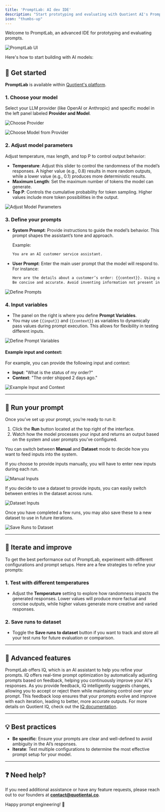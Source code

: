 ```yaml
---
title: 'PromptLab: AI dev IDE'
description: "Start prototyping and evaluating with Quotient AI's PromptLab"
icon: "thumbs-up"
---
```


Welcome to PromptLab, an advanced IDE for prototyping and evaluating prompts.

![PromptLab UI](../assets/prompt-lab/prompt-lab-landing-page.png)

 Here's how to start building with AI models:

## 📝 Get started

**PromptLab** is available within [Quotient's platform](https://app.quotientai.co/).

### 1. **Choose your model**
Select your LLM provider (like OpenAI or Anthropic) and specific model in the left panel labeled **Provider and Model**.

![Choose Provider](../assets/prompt-lab/choose-inference-provider.png)

![Choose Model from Provider](../assets/prompt-lab/choose-model-from-provider.png)

### 2. **Adjust model parameters**
Adjust temperature, max length, and top P to control output behavior:
- **Temperature**: Adjust this slider to control the randomness of the model’s responses. A higher value (e.g., 0.8) results in more random outputs, while a lower value (e.g., 0.1) produces more deterministic results.
- **Maximum Length**: Set the maximum number of tokens the model can generate.
- **Top P**: Controls the cumulative probability for token sampling. Higher values include more token possibilities in the output.

![Adjust Model Parameters](../assets/prompt-lab/adjust-model-parameters.png)

### 3. **Define your prompts**

- **System Prompt**: Provide instructions to guide the model’s behavior. This prompt shapes the assistant’s tone and approach.

    Example:
    ```txt
    You are an AI customer service assistant.
    ```

- **User Prompt**: Enter the main user prompt that the model will respond to. For instance:
    ```txt
    Here are the details about a customer’s order: {{context}}. Using only the information provided, respond to this inquiry about their order: {{input}}.
    Be concise and accurate. Avoid inventing information not present in the context.
    ```

![Define Prompts](../assets/prompt-lab/define-system-and-user-prompt.png)

### 4. **Input variables**

- The panel on the right is where you define **Prompt Variables**.
- You may use `{{input}}` and `{{context}}` as variables to dynamically pass values during prompt execution. This allows for flexibility in testing different inputs.

![Define Prompt Variables](../assets/prompt-lab/define-prompt-variables.png)

#### Example input and context:

For example, you can provide the following input and context:

- **Input**: "What is the status of my order?"
- **Context**: "The order shipped 2 days ago."

![Example Input and Context](../assets/prompt-lab/example-context.png)

---

## 🚀 Run your prompt

Once you’ve set up your prompt, you’re ready to run it:

1. Click the **Run** button located at the top right of the interface.
2. Watch how the model processes your input and returns an output based on the system and user prompts you’ve configured.

You can switch between **Manual** and **Dataset** mode to decide how you want to feed inputs into the system.


If you choose to provide inputs manually, you will have to enter new inputs during each run. 

![Manual Inputs](../assets/prompt-lab/manual-inputs.png)

If you decide to use a dataset to provide inputs, you can easily switch between entries in the dataset across runs.

![Dataset Inputs](../assets/prompt-lab/inputs-from-dataset.png)

Once you have completed a few runs, you may also save these to a new dataset to use in future iterations. 

![Save Runs to Dataset](../assets/prompt-lab/save-runs-to-dataset.png)

---

## 🔄 Iterate and improve

To get the best performance out of PromptLab, experiment with different configurations and prompt setups. Here are a few strategies to refine your prompts:

### 1. **Test with different temperatures**
   - Adjust the **Temperature** setting to explore how randomness impacts the generated responses. Lower values will produce more factual and concise outputs, while higher values generate more creative and varied responses.

### 2. **Save runs to dataset**
   - Toggle the **Save runs to dataset** button if you want to track and store all your test runs for future evaluation or comparison.

---

## 🧠 Advanced features

PromptLab offers IQ, which is an AI assistant to help you refine your prompts. IQ offers real-time prompt optimization by automatically adjusting prompts based on feedback, helping you continuously improve your AI's responses. As you provide feedback, IQ intelligently suggests changes, allowing you to accept or reject them while maintaining control over your prompt. This feedback loop ensures that your prompts evolve and improve with each iteration, leading to better, more accurate outputs. For more details on Quotient IQ, check out the [IQ documentation](./iq.mdx).

---

## 💡 Best practices

- **Be specific**: Ensure your prompts are clear and well-defined to avoid ambiguity in the AI’s responses.
- **Iterate**: Test multiple configurations to determine the most effective prompt setup for your model.

---

## ❓ Need help?

If you need additional assistance or have any feature requests, please reach out to our founders at **[contact@quotientai.co](mailto:contact@quotientai.co)**.

Happy prompt engineering! 🎉